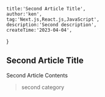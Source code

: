     title:'Second Article Title',
    author:'ken',
    tag:'Next.js,React.js,JavaScript',
    description:'Second description',
    createTime:'2023-04-04',
}

 
## Second Article Title

Second Article Contents

>    second category


<BackToHome/>